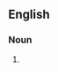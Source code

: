 {{also|fingerbowls}}
==English==

===Noun===
{{head|en|noun plural form}}

# {{plural of|finger bowl|lang=en}}